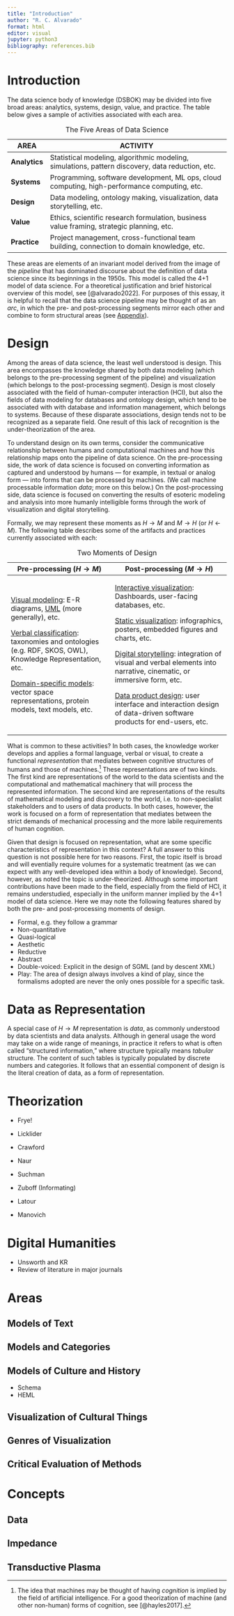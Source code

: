 ```yaml
---
title: "Introduction"
author: "R. C. Alvarado"
format: html
editor: visual
jupyter: python3
bibliography: references.bib
---
```


# Introduction

The data science body of knowledge ([DSBOK]{.acronym}) may be divided into five broad areas: [analytics]{.keyword}, [systems]{.keyword}, [design]{.keyword}, [value]{.keyword}, and [practice]{.keyword}. The table below gives a sample of activities associated with each area.

+---------------+--------------------------------------------------------------------------------------------------+
| AREA          | ACTIVITY                                                                                         |
+===============+==================================================================================================+
| **Analytics** | Statistical modeling, algorithmic modeling, simulations, pattern discovery, data reduction, etc. |
+---------------+--------------------------------------------------------------------------------------------------+
| **Systems**   | Programming, software development, ML ops, cloud computing, high-performance computing, etc.     |
+---------------+--------------------------------------------------------------------------------------------------+
| **Design**    | Data modeling, ontology making, visualization, data storytelling, etc.                           |
+---------------+--------------------------------------------------------------------------------------------------+
| **Value**     | Ethics, scientific research formulation, business value framing, strategic planning, etc.        |
+---------------+--------------------------------------------------------------------------------------------------+
| **Practice**  | Project management, cross-functional team building, connection to domain knowledge, etc.         |
+---------------+--------------------------------------------------------------------------------------------------+

: The Five Areas of Data Science

These areas are elements of an invariant model derived from the image of the *pipeline* that has dominated discourse about the definition of data science since its beginnings in the 1950s. This model is called the 4+1 model of data science. For a theoretical justification and brief historical overview of this model, see [@alvarado2022]. For purposes of this essay, it is helpful to recall that the data science pipeline may be thought of as an *arc*, in which the pre- and post-processing segments mirror each other and combine to form structural areas (see [Appendix](appendix.html "Appendix")).

# Design

Among the areas of data science, the least well understood is design. This area encompasses the knowledge shared by both data modeling (which belongs to the pre-processing segment of the pipeline) and visualization (which belongs to the post-processing segment). Design is most closely associated with the field of human-computer interaction ([HCI]{.acronym}), but also the fields of data modeling for databases and ontology design, which tend to be associated with with database and information management, which belongs to systems. Because of these disparate associations, design tends not to be recognized as a separate field. One result of this lack of recognition is the under-theorization of the area.

To understand design on its own terms, consider the communicative relationship between humans and computational machines and how this relationship maps onto the pipeline of data science. On the pre-processing side, the work of data science is focused on converting information as captured and understood by humans --- for example, in textual or analog form --- into forms that can be processed by machines. (We call machine processable information *data*; more on this below.) On the post-processing side, data science is focused on converting the results of esoteric modeling and analysis into more humanly intelligible forms through the work of visualization and digital storytelling.

Formally, we may represent these moments as $H \rightarrow M$ and $M \rightarrow H$ (or $H \leftarrow M$). The following table describes some of the artifacts and practices currently associated with each:

+----------------------------------------------------------------------------------------------------------------------+----------------------------------------------------------------------------------------------------------------------------------+
| Pre-processing ($H \rightarrow M$)                                                                                   | Post-processing ($M \rightarrow H$)                                                                                              |
+======================================================================================================================+==================================================================================================================================+
| [Visual modeling]{.underline}: E-R diagrams, [UML](https://www.uml.org/) (more generally), etc.                      | [Interactive visualization]{.underline}: Dashboards, user-facing databases, etc.                                                 |
|                                                                                                                      |                                                                                                                                  |
| [Verbal classification]{.underline}: taxonomies and ontologies (e.g. RDF, SKOS, OWL), Knowledge Representation, etc. | [Static visualization]{.underline}: infographics, posters, embedded figures and charts, etc.                                     |
|                                                                                                                      |                                                                                                                                  |
| [Domain-specific models]{.underline}: vector space representations, protein models, text models, etc.                | [Digital storytelling]{.underline}: integration of visual and verbal elements into narrative, cinematic, or immersive form, etc. |
|                                                                                                                      |                                                                                                                                  |
|                                                                                                                      | [Data product design]{.underline}: user interface and interaction design of data-driven software products for end-users, etc.    |
+----------------------------------------------------------------------------------------------------------------------+----------------------------------------------------------------------------------------------------------------------------------+

: Two Moments of Design

What is common to these activities? In both cases, the knowledge worker develops and applies a formal language, verbal or visual, to create a functional *representation* that mediates between cognitive structures of humans and those of machines.[^introduction-1] These representations are of two kinds. The first kind are representations of the world to the data scientists and the computational and mathematical machinery that will process the represented information. The second kind are representations of the results of mathematical modeling and discovery to the world, i.e. to non-specialist stakeholders and to users of data products. In both cases, however, the work is focused on a form of representation that mediates between the strict demands of mechanical processing and the more labile requirements of human cognition.

[^introduction-1]: The idea that machines may be thought of having *cognition* is implied by the field of artificial intelligence. For a good theorization of machine (and other non-human) forms of cognition, see [@hayles2017].

Given that design is focused on representation, what are some specific characteristics of representation in this context? A full answer to this question is not possible here for two reasons. First, the topic itself is broad and will eventially require volumes for a systematic treatment (as we can expect with any well-developed idea within a body of knowledge). Second, however, as noted the topic is under-theorized. Although some important contributions have been made to the field, especially from the field of [HCI]{.acroynym}, it remains understudied, especially in the uniform manner implied by the 4+1 model of data science. Here we may note the following features shared by both the pre- and post-processing moments of design.

-   Formal, e.g. they follow a grammar
-   Non-quantitative
-   Quasi-logical
-   Aesthetic
-   Reductive
-   Abstract
-   Double-voiced: Explicit in the design of SGML (and by descent XML)
-   Play: The area of design always involves a kind of play, since the formalisms adopted are never the only ones possible for a specific task.

# Data as Representation

A special case of $H \rightarrow M$ representation is *data*, as commonly understood by data scientists and data analysts. Although in general usage the word may take on a wide range of meanings, in practice it refers to what is often called "structured information," where structure typically means *tabular* structure. The content of such tables is typically populated by discrete numbers and categories. It follows that an essential component of design is the literal creation of data, as a form of representation.

# Theorization

-   Frye!

-   Licklider

-   Crawford

-   Naur

-   Suchman

-   Zuboff (Informating)

-   Latour

-   Manovich

# Digital Humanities

-   Unsworth and KR
-   Review of literature in major journals

# Areas

## Models of Text

## Models and Categories

## Models of Culture and History

-   Schema
-   HEML

## Visualization of Cultural Things

## Genres of Visualization

## Critical Evaluation of Methods

# Concepts

## Data

## Impedance

## Transductive Plasma
